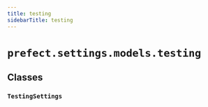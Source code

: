 ```yaml
---
title: testing
sidebarTitle: testing
---
```


# `prefect.settings.models.testing`

## Classes

### `TestingSettings` <sup><a href="https://github.com/PrefectHQ/prefect/blob/main/src/prefect/settings/models/testing.py#L9" target="_blank"><Icon icon="github" size="14" /></a></sup>
